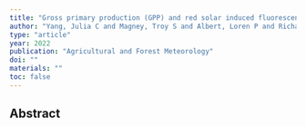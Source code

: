 ```yaml
---
title: "Gross primary production (GPP) and red solar induced fluorescence (SIF) respond differently to light and seasonal environmental conditions in a subalpine conifer forest"
author: "Yang, Julia C and Magney, Troy S and Albert, Loren P and Richardson, Andrew D and Frankenberg, Christian and Stutz, Jochen and Grossmann, Katja and Burns, Sean P and Seyednasrollah, Bijan and Blanken, Peter D and others"
type: "article"
year: 2022
publication: "Agricultural and Forest Meteorology"
doi: ""
materials: ""
toc: false
---
```


## Abstract

